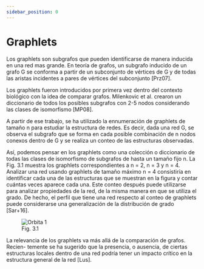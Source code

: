 ```yaml
---
sidebar_position: 0
---
```


# Graphlets

Los graphlets son subgrafos que pueden identificarse de manera inducida en una red mas grande. En teoría de grafos, un subgrafo inducido de un grafo G se conforma a partir de un subconjunto de vértices de G y de todas las aristas incidentes a pares de vértices del subconjunto [Prz07].

Los graphlets fueron introducidos por primera vez dentro del contexto biológico con la idea de comparar grafos. Milenkovic et al. crearon un diccionario de todos los posibles subgrafos con 2-5 nodos considerando las clases de isomorfismo [MP08].

A partir de ese trabajo, se ha utilizado la ennumeración de graphlets de tamaño n para estudiar la estructura de redes. Es decir, dada una red G, se observa el subgrafo que se forma en cada posible combinación de n nodos conexos dentro de G y se realiza un conteo de las estructuras observadas.

Así, podemos pensar en los graphlets como una colección o diccionario de todas las clases de isomorfismo de subgrafos de hasta un tamaño fijo n. La Fig. 3.1 muestra los graphlets correspondientes a n = 2, n = 3 y n = 4. Analizar una red usando graphlets de tamaño máximo n = 4 consistiría en identificar cada una de las estructuras que se muestran en la figura y contar cuántas veces aparece cada una. Este conteo después puede utilizarse para analizar propiedades de la red, de la misma manera en que se utiliza el grado. De hecho, el perfil que tiene una red respecto al conteo de graphlets puede considerarse una generalización de la distribución de grado [Sar+16].

<figure style={{'text-align': 'center'}}>
  <img src="https://raw.githubusercontent.com/roicort/OrbitalClustering/main/tesis-latex/figures/smallgraphlets.svg" alt="Orbita 1" style={{width: '100%'}}></img>
  <figcaption>Fig. 3.1</figcaption>
</figure>

La relevancia de los graphlets va más allá de la comparación de grafos. Recien- temente se ha sugerido que la presencia, o ausencia, de ciertas estructuras locales dentro de una red podría tener un impacto crítico en la estructura general de la red [Lus].

